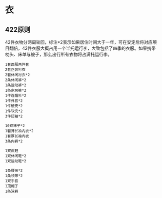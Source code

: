 # 衣

## 422原则

42件衣物分两周轮回，标注*2表示如果居住时间大于一年，可在安定后将对应项目翻倍，42件衣服大概占用一个半托运行李，大致包括了四季的衣服。如果携带枕头、床单与被子，那么出行所有衣物将占满托运行李。

    1套西服两件套
    2套正装衬衣
    2套休闲衬衣*2
    2条休闲裤*2
    1条运动裤*2
    1条家居裤*2
    1件连帽衫*2
    1件外套*2
    1件硬壳*2
    1件软壳*2
    3件短袖*2
    
    10双袜子*2
    1套薄长袖内衣*2
    1套厚长袖内衣
    3条内裤*2
    
    1双皮鞋
    1双休闲鞋*2
    1双运动鞋*2
    
    1条腰带*2
    1条领带*2
    1双手套
    1顶帽子
    1条泳裤
    
